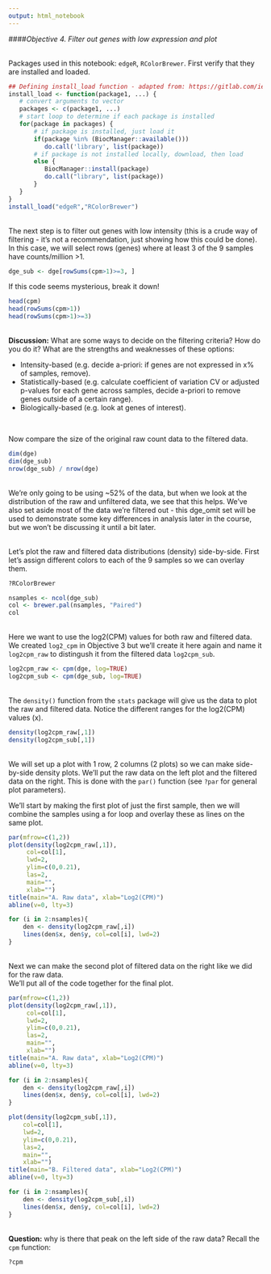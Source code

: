 ```yaml
---
output: html_notebook
---
```


####*Objective 4. Filter out genes with low expression and plot*

<br/>
Packages used in this notebook: `edgeR`, `RColorBrewer`. First verify that they are installed and loaded.
```r
## Defining install_load function - adapted from: https://gitlab.com/iembry/install.load
install_load <- function(package1, ...) {   
   # convert arguments to vector
   packages <- c(package1, ...)
   # start loop to determine if each package is installed
   for(package in packages) {
       # if package is installed, just load it
       if(package %in% (BiocManager::available()))
          do.call('library', list(package))
       # if package is not installed locally, download, then load
       else {
          BiocManager::install(package)
          do.call("library", list(package))
       }
   }    
}
install_load("edgeR","RColorBrewer")
```

<br/>
The next step is to filter out genes with low intensity (this is a crude way of filtering - it's not a recommendation, just showing how this could be done). In this case, we will select rows (genes) where at least 3 of the 9 samples have counts/million >1. 
```r
dge_sub <- dge[rowSums(cpm>1)>=3, ]
```

If this code seems mysterious, break it down!
```r
head(cpm)
head(rowSums(cpm>1))
head(rowSums(cpm>1)>=3)
```
<br/>
**Discussion:** What are some ways to decide on the filtering criteria? How do you do it? What are the strengths and weaknesses of these options:   

* Intensity-based (e.g. decide a-priori: if genes are not expressed in x% of samples, remove).  
* Statistically-based (e.g. calculate coefficient of variation CV or adjusted p-values for each gene across samples, decide a-priori to remove genes outside of a certain range). 
* Biologically-based (e.g. look at genes of interest).

<br/>

Now compare the size of the original raw count data to the filtered data.
```r
dim(dge)
dim(dge_sub)
nrow(dge_sub) / nrow(dge)
```
<br/> 
We're only going to be using ~52% of the data, but when we look at the distribution of the raw and unfiltered data, we see that this helps. We've also set aside most of the data we're filtered out - this dge_omit set will be used to demonstrate some key differences in analysis later in the course, but we won't be discussing it until a bit later.


<br/>
Let's plot the raw and filtered data distributions (density) side-by-side. First let's assign different colors to each of the 9 samples so we can overlay them. 
```r
?RColorBrewer

nsamples <- ncol(dge_sub)
col <- brewer.pal(nsamples, "Paired")
col
```

<br/>
Here we want to use the log2(CPM) values for both raw and filtered data. We created `log2_cpm` in Objective 3 but we'll create it here again and name it `log2cpm_raw` to distingush it from the filtered data `log2cpm_sub`. 
```r
log2cpm_raw <- cpm(dge, log=TRUE)
log2cpm_sub <- cpm(dge_sub, log=TRUE)
```

<br/>
The `density()` function from the `stats` package will give us the data to plot the raw and filtered data. Notice the different ranges for the log2(CPM) values (x). 
```r
density(log2cpm_raw[,1])
density(log2cpm_sub[,1])
```

<br/>
We will set up a plot with 1 row, 2 columns (2 plots) so we can make side-by-side density plots. We'll put the raw data on the left plot and the filtered data on the right. 
This is done with the `par()` function (see `?par` for general plot parameters).  

We'll start by making the first plot of just the first sample, then we will combine the samples using a for loop and overlay these as lines on the same plot.  

```r
par(mfrow=c(1,2))
plot(density(log2cpm_raw[,1]),
     col=col[1], 
     lwd=2, 
     ylim=c(0,0.21), 
     las=2, 
     main="", 
     xlab="")
title(main="A. Raw data", xlab="Log2(CPM)")
abline(v=0, lty=3)

for (i in 2:nsamples){
    den <- density(log2cpm_raw[,i])
    lines(den$x, den$y, col=col[i], lwd=2)
}
```

<br/>
Next we can make the second plot of filtered data on the right like we did for the raw data.  
We'll put all of the code together for the final plot.
```r
par(mfrow=c(1,2))
plot(density(log2cpm_raw[,1]),
     col=col[1], 
     lwd=2, 
     ylim=c(0,0.21), 
     las=2, 
     main="", 
     xlab="")
title(main="A. Raw data", xlab="Log2(CPM)")
abline(v=0, lty=3)

for (i in 2:nsamples){
    den <- density(log2cpm_raw[,i])
    lines(den$x, den$y, col=col[i], lwd=2)
}

plot(density(log2cpm_sub[,1]), 
    col=col[1], 
    lwd=2, 
    ylim=c(0,0.21), 
    las=2, 
    main="", 
    xlab="")
title(main="B. Filtered data", xlab="Log2(CPM)")
abline(v=0, lty=3)

for (i in 2:nsamples){
    den <- density(log2cpm_sub[,i])
    lines(den$x, den$y, col=col[i], lwd=2)
}
```
<br/>
**Question:** why is there that peak on the left side of the raw data? Recall the `cpm` function:
```r
?cpm
```

<br/>